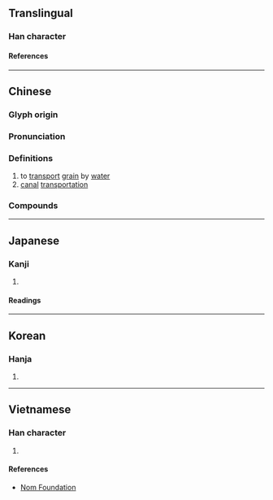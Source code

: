 {{character info}}
==Translingual==

===Han character===
{{Han char|rn=85|rad=水|as=11|sn=14|four=35166|canj=ETWA|ids=⿰氵曹}}

====References====
{{Han ref|kx=0645.240|dkj=18131|dj=1055.010|hdz=31718.020|uh=6F15}}

----

==Chinese==
{{zh-forms}}

===Glyph origin===
{{Han etym}}

===Pronunciation===
{{zh-pron
|m=cáo
|c=cou4
|h=pfs=
|md=
|mn=chô
|w=
|mc=y
|oc=y
|cat=v,n
}}

===Definitions===
{{zh-hanzi}}

# to [[transport]] [[grain]] by [[water]]
# [[canal]] [[transportation]]

===Compounds===
{{zh-der|漕渠|漕運|漕糧|漕米|漕河|漕轉|運漕|轉漕}}

----

==Japanese==

===Kanji===
{{ja-kanji|grade=n|rs=水11}}

# {{rfdef|ja|sort=水11}}

====Readings====
{{ja-readings
|on=そう
|kun=こ-ぐ, はこ-ぶ
}}

----

==Korean==

===Hanja===
{{ko-hanja|조}}

# {{rfdef|ko|sort=水11}}

----

==Vietnamese==

===Han character===
{{vi-readings|rs=水11|reading=tảo}}

# {{rfdef|vi|sort=水11}}

====References====
*[http://nomfoundation.org/common/nom_details.php?codepoint=6f15 Nom Foundation]